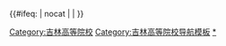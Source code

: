 {{Navbox
|name=吉林高等院校
|title=[[吉林省高等学校列表|吉林高等院校]]
|state={{{state|autocollapse}}}
|image=
|style = text-align: left;
|groupstyle = text-align: center;
|listclass = hlist
|bodyclass = hlist
|above= 
*[[中国大陆高等学校列表]]
*[[吉林省教育厅]]

|group2 = [[中华人民共和国军事院校列表|军事院校]]
|list2 = [[中国人民解放军空军航空大学|空军航空大学]]<sub>[[长春市|长春]]</sub><sup>（[[中国人民解放军空军|空军]]）[[副军级]]本</sup>

|group3=[[中央部属高校|中央部属]]
|list3=
*[[吉林大学]]<sup>[[中华人民共和国教育部直属高等学校列表|（教育部属）]]{{线路名|#F79F1F<!--双一流A-->}}{{线路名|#D22630<!--985-->}}{{线路名|#0092BC<!--211-->}}{{线路名|#97D700<!--国重-->}}本</sup>
*[[东北师范大学]]<sup>[[中华人民共和国教育部直属高等学校列表|（教育部属）]]{{线路名|#00D2D3<!--一流学科-->}}{{线路名|#0092BC<!--211-->}}本</sup>

|group4=[[长春市]]
|list4=
*[[吉林大学]]<sup>{{线路名|#F79F1F<!--双一流A-->}}{{线路名|#D22630<!--985-->}}{{线路名|#0092BC<!--211-->}}{{线路名|#97D700<!--国重-->}}本</sup>
*[[东北师范大学]]<sup>{{线路名|#00D2D3<!--一流学科-->}}{{线路名|#0092BC<!--211-->}}本</sup>
*[[吉林农业大学]]<sup>[[省部共建大学|（省部共建）]]{{线路名|#F4DA40<!--中西部-->}}本</sup>
*[[长春理工大学]]<sup>[[省部共建大学|（省部共建）]]{{线路名|#F4DA40<!--中西部-->}}本</sup>
*[[吉林财经大学]]<sup>[[省部共建大学|（省部共建）]]本</sup>
*[[长春工业大学]]<sup>本</sup>
*[[长春中医药大学]]<sup>{{线路名|#F4DA40<!--中西部-->}}本</sup>
*[[长春师范大学]]<sup>本</sup>
*[[吉林建筑大学]]<sup>[[省部共建大学|（省部共建）]]本</sup>
*[[长春大学]]<sup>本</sup>
*[[长春工程学院]]<sup>[[省部共建大学|（省部共建）]]本</sup>
*[[吉林体育学院]]<sup>本</sup>
*[[吉林艺术学院]]<sup>本</sup>
*[[吉林工商学院]]<sup>[[省部共建大学|（省部共建）]]本</sup>
*[[吉林工程技术师范学院]]<sup>本</sup>
*[[吉林警察学院]]<sup>本</sup>
----
*[[吉林外国语大学]]<sup>{{线路名|#F4DA40<!--中西部-->}}民本</sup>
*[[吉林动画学院]]<sup>民本</sup>
*[[吉林建筑科技学院]]<sup>民本</sup>
*[[长春建筑学院]]<sup>民本</sup>
*[[长春科技学院]]<sup>民本</sup>
*[[长春光华学院]]<sup>民本</sup>
*[[长春财经学院]]<sup>民本</sup>
*[[长春人文学院]]<sup>民本</sup>
*[[长春电子科技学院]]<sup>民本</sup>
----
*[[长春大学旅游学院]]<sup>民本独</sup>
*[[长春工业大学人文信息学院]]<sup>民本独</sup>
----
*[[长春师范高等专科学校]]<sup>专</sup>
*[[长春金融高等专科学校]]<sup>专</sup>
*[[长春医学高等专科学校]]<sup>专</sup>
*[[长春汽车工业高等专科学校]]<sup>专</sup>
*[[吉林交通职业技术学院]]<sup>专</sup>
*[[长春职业技术学院]]<sup>专</sup>
*[[吉林司法警官职业学院]]<sup>专</sup>
*[[吉林水利电力职业学院]]<sup>专</sup>
----
*[[吉林城市职业技术学院]]<sup>民专</sup>
*[[吉林科技职业技术学院]]<sup>民专</sup>
*[[长春信息技术职业学院]]<sup>民专</sup>
*[[长春健康职业学院]]<sup>民专</sup>
*[[长春东方职业学院]]<sup>民专</sup>
*[[长春早期教育职业学院]]<sup>民专</sup>
----
*[[长春职工大学]]<sup>成</sup>
*[[长春职工医科大学]]<sup>成</sup>
*[[长春市建筑职工业余大学]]<sup>成</sup>
*[[吉林开放大学]]<sup>成</sup>
*[[长春开放大学]]<sup>成</sup>
*[[吉林省经济管理干部学院]]<sup>成</sup>
*[[吉林省教育学院]]<sup>成</sup>
*[[长春教育学院]]<sup>成</sup>

|group5=[[吉林市]]
|list5=
*[[东北电力大学]]<sup>{{线路名|#F4DA40<!--中西部-->}}本</sup>
*[[北华大学]]<sup>[[省部共建大学|（省部共建）]]本</sup>
*[[吉林化工学院]]<sup>本</sup>
*[[吉林医药学院]]<sup>本</sup>
*[[吉林农业科技学院]]<sup>本</sup>
*[[吉林工业职业技术学院]]<sup>专</sup>
*[[吉林铁道职业技术学院]]<sup>专</sup>
*[[吉林电子信息职业技术学院]]<sup>专</sup>
*[[吉林通用航空职业技术学院]]<sup>专</sup>
*[[吉林市职工大学]]<sup>成</sup>
*[[吉林职工医科大学]]<sup>成</sup>
*[[吉林化学工业公司职工大学]]<sup>成</sup>

|group6=[[四平市]]
|list6=
*[[吉林师范大学]]<sup>本</sup>
*[[吉林师范大学博达学院]]<sup>民本独</sup>
*[[四平职业大学]]<sup>专</sup>
*[[吉林工程职业学院]]<sup>专</sup>
*[[四平农村成人高等专科学校]]<sup>成</sup>

|group7=[[辽源市]]
|list7=[[辽源职业技术学院]]<sup>专</sup>

|group8=[[通化市]]
|list8=
*[[通化师范学院]]<sup>本</sup>
*[[梅河口康美职业技术学院]]<sup>专</sup>
*[[通化医药健康职业学院]]<sup>专</sup>
*[[通化市职工大学]]<sup>成</sup>
*[[通化钢铁公司职工大学]]<sup>成</sup>

|group9=[[白山市]]
|list9=[[长白山职业技术学院]]<sup>专</sup>

|group10=[[松原市 (吉林省)|松原市]]
|list10=[[松原职业技术学院]]<sup>专</sup>

|group11=[[白城市]]
|list11=
*[[白城师范学院]]<sup>本</sup>
*[[白城医学高等专科学校]]<sup>专</sup>
*[[白城职业技术学院]]<sup>专</sup>

|group12=[[延边朝鲜族自治州]]
|list12=
*[[延边大学]]<sup>{{线路名|#00D2D3<!--一流学科-->}}{{线路名|#0092BC<!--211-->}}{{线路名|#F4DA40<!--中西部-->}}[[省部共建|（省部共建）]]本</sup>
*[[延边职业技术学院]]<sup>专</sup>
*[[吉林职业技术学院]]<sup>民专</sup>

|belowstyle = text-align:left;
|below = 以上除另有注明的外，均为属地行政区省属、市（州）属公办高等学校。<br/>{{线路名|#F79F1F<!--双一流A-->}}：[[世界一流大学和一流学科建设|一流大学建设高校（A类）]]；{{线路名|#AEB3BE<!--双一流B-->}}：[[世界一流大学和一流学科建设|一流大学建设高校（B类）]]；{{线路名|#00D2D3<!--一流学科-->}}：[[世界一流大学和一流学科建设|一流学科建设高校]]；<br>{{线路名|#D22630<!--985-->}}：[[985工程|原985工程院校]]；{{线路名|#0092BC<!--211-->}}：[[211工程|原211工程院校]]；{{线路名|#97D700<!--国重-->}}：[[全国重点大学|原全国重点大学]]；{{线路名|#F4DA40<!--中西部-->}}：[[中西部高校基础能力建设工程|中西部高校基础能力建设工程院校]]。<br><sup>本</sup>：办学层次为[[本科]]的高校；<sup>专</sup>：办学层次为[[专科]]的高校；<sup>民</sup>：民办高校；<sup>独</sup>：[[独立学院]]；<sup>成</sup>：成人高校。<br/>截至2017年5月31日，[[吉林省]]有普通高校62所（其中民办普通高校18所），成人高校14所。<ref group="校">{{cite web |url =http://www.moe.gov.cn/srcsite/A03/moe_634/201706/t20170614_306900.html|title = 教育部：高等学校名单 |accessdate = 2018-02-06 |first = |date = 2017-05-31 |publisher = 教育部 |language = zh-hans}}</ref><references group="校" />
}}<includeonly>{{#ifeq: {{{1}}} | nocat | <!--空--> | [[Category:吉林高等院校]] }}</includeonly><noinclude>
[[Category:吉林高等院校导航模板]]
[[Category:吉林高等院校|*]]
</noinclude>